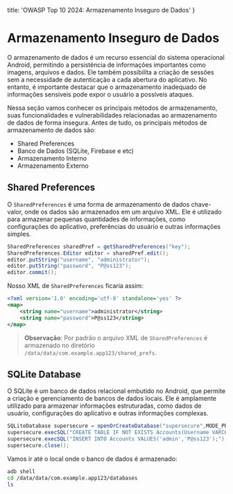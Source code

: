   title: 'OWASP Top 10 2024: Armazenamento Inseguro de Dados'
}

# Armazenamento Inseguro de Dados
O armazenamento de dados é um recurso essencial do sistema operacional Android, permitindo a persistência de informações importantes como imagens, arquivos e dados. Ele também possibilita a criação de sessões sem a necessidade de autenticação a cada abertura do aplicativo. No entanto, é importante destacar que o armazenamento inadequado de informações sensíveis pode expor o usuário a possíveis ataques.

Nessa seção vamos conhecer os principais métodos de armazenamento, suas funcionalidades e vulnerabilidades relacionadas ao armazenamento de dados de forma insegura. Antes de tudo, os principais métodos de armazenamento de dados são:

- Shared Preferences
- Banco de Dados (SQLite, Firebase e etc)
- Armazenamento Interno
- Armazenamento Externo

## Shared Preferences
O `SharedPreferences` é uma forma de armazenamento de dados chave-valor, onde os dados são armazenados em um arquivo XML. Ele é utilizado para armazenar pequenas quantidades de informações, como configurações do aplicativo, preferências do usuário e outras informações simples.

```java
SharedPreferences sharedPref = getSharedPreferences("key");
SharedPreferences.Editor editor = sharedPref.edit();
editor.putString("username", "administrator");
editor.putString("password", "P@ss123");
editor.commit();
```

Nosso XML de `SharedPreferences` ficaria assim:

```xml
<?xml version='1.0' encoding='utf-8' standalone='yes' ?>
<map>
    <string name="username">administrator</string>
    <string name="password">P@ss123</string>
</map>
```

> **Observação**: Por padrão o arquivo XML de `SharedPreferences` é armazenado no diretório `/data/data/com.example.app123/shared_prefs`.

## SQLite Database
O SQLite é um banco de dados relacional embutido no Android, que permite a criação e gerenciamento de bancos de dados locais. Ele é amplamente utilizado para armazenar informações estruturadas, como dados de usuário, configurações do aplicativo e outras informações complexas.

```java
SQLiteDatabase supersecure = openOrCreateDatabase("supersecure",MODE_PRIVATE, null);
supersecure.execSQL("CREATE TABLE IF NOT EXISTS Accounts(Username VARCHAR,Password VARCHAR);");
supersecure.execSQL("INSERT INTO Accounts VALUES('admin','P@ss123');");
supersecure.close();
```

Vamos ir até o local onde o banco de dados é armazenado:

```bash
adb shell
cd /data/data/com.example.app123/databases
ls
```